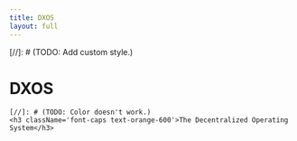 ```yaml
---
title: DXOS
layout: full
---
```



[//]: # (TODO: Create plugin/directive.)
<div
  className='flex flex-1'
  style={{
    backgroundImage: `url(${BG})`,
    backgroundRepeat: 'no-repeat',
    backgroundPosition: 'center center',
    backgroundSize: 'cover'
  }}
/>

[//]: # (TODO: Get meta title.)
<div
  className='flex flex-col'
  style={{
    position: 'absolute',
    left: 0,
    right: 0,
    bottom: 100
  }}
>
  <div className='flex flex-col' style={{ alignItems: 'center' }}>
    [//]: # (TODO: Add custom style.)
    <h1 style={{ fontFamily: 'Sharp Sans' }}>DXOS</h1>

    [//]: # (TODO: Color doesn't work.)
    <h3 className='font-caps text-orange-600'>The Decentralized Operating System</h3>
  </div>
</div>

